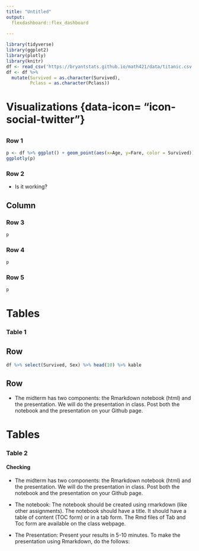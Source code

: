 ```yaml
---
title: "Untitled"
output: 
  flexdashboard::flex_dashboard
    
---
```


```r
library(tidyverse)
library(ggplot2)
library(plotly)
library(knitr)
df <- read_csv('https://bryantstats.github.io/math421/data/titanic.csv')
df <- df %>% 
  mutate(Survived = as.character(Survived),
         Pclass = as.character(Pclass))
```


Visualizations {data-icon= "icon-social-twitter"}
===================================== 
    
{data-width=350}
-----------------------------------------------------------------------

### Row 1
    
```r
p <- df %>% ggplot() + geom_point(aes(x=Age, y=Fare, color = Survived))
ggplotly(p)
```

### Row 2

- Is it working?

Column {data-width=350}
-----------------------------------------------------------------------

### Row 3

```r
p
```

### Row 4

```r
p
```


### Row 5

```r
p
```



Tables {data-icon="fa-table"}
=====================================     

### Table 1

Row {}
-----------------------------------------------------------------------

```r
df %>% select(Survived, Sex) %>% head(10) %>% kable
```

Row {}
-----------------------------------------------------------------------

- The midterm has two components: the Rmarkdown notebook (html) and the presentation. We will do the presentation in class. Post both the notebook and the presentation on your Github page.

Tables
=====================================
    
### Table 2

#### Checking

- The midterm has two components: the Rmarkdown notebook (html) and the presentation. We will do the presentation in class. Post both the notebook and the presentation on your Github page.

- The notebook: The notebook should be created using rmarkdown (like other assignments). The notebook should have a title. It should have a table of content (TOC form) or in a tab form. The Rmd files of Tab and Toc form are available on the class webpage.

- The Presentation: Present your results in 5-10 minutes. To make the presentation using Rmarkdown, do the follows:


